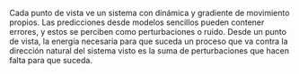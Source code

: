 Cada punto de vista ve un sistema con dinámica y gradiente de movimiento propios. Las predicciones desde modelos sencillos pueden contener errores, y estos se perciben como perturbaciones o ruido. Desde un punto de vista, la energía necesaria para que suceda un proceso que va contra la dirección natural del sistema visto es la suma de perturbaciones que hacen falta para que suceda.
